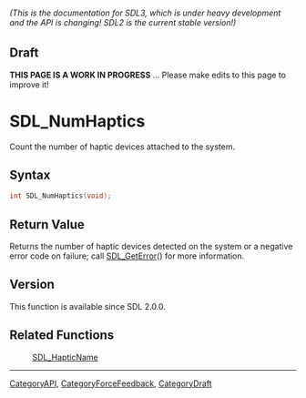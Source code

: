 ====== (This is the documentation for SDL3, which is under heavy development and the API is changing! SDL2 is the current stable version!) ======

== Draft ==

'''THIS PAGE IS A WORK IN PROGRESS''' ... Please make edits to this page to improve it!
= SDL_NumHaptics =

Count the number of haptic devices attached to the system.

== Syntax ==

<syntaxhighlight lang='c'>
int SDL_NumHaptics(void);
</syntaxhighlight>

== Return Value ==

Returns the number of haptic devices detected on the system or a negative
error code on failure; call [[SDL_GetError]]() for more information.

== Version ==

This function is available since SDL 2.0.0.

== Related Functions ==

:[[SDL_HapticName]]

----
[[CategoryAPI]], [[CategoryForceFeedback]], [[CategoryDraft]]



